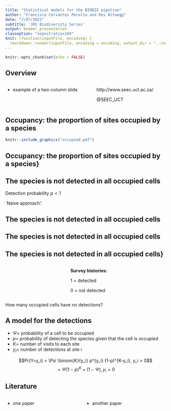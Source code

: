 ```yaml
---
title: "Statistical models for the BIRDIE pipeline"
author: "Francisco Cervantes Peralta and Res Altwegg"
date: "7/07/2021"
subtitle: 'JRS Biodiversity Series'
output: beamer_presentation
classoption: "aspectratio=169"
knit: (function(inputFile, encoding) {
  rmarkdown::render(inputFile, encoding = encoding, output_dir = "../output") })
---
```


```r
knitr::opts_chunk$set(echo = FALSE)
```

## Overview

::: columns

:::: column

- example of a two-column slide

::::

:::: column

\begin{center}
\includegraphics[width=\textwidth]{SEEC_03_B.pdf}
\end{center}

\vspace{0.5cm}

http://www.seec.uct.ac.za/

\vspace{0.5cm}

@SEEC_UCT

::::

:::

## Occupancy: the proportion of sites occupied by a species


```r
knitr::include_graphics("occupied.pdf")
```

## Occupancy: the proportion of sites occupied by a species}

\begin{columns}[]
\column{0.5\textwidth}{
\includegraphics[height=5.5cm]{occupied.pdf}
}
\column{0.5\textwidth}{
\begin{itemize}
\item Occupancy: $\Psi = \frac{occupied}{total}$
\item $logit(\Psi) = f(covariates)$
\end{itemize}
}
\end{columns}


## The species is not detected in all occupied cells

Detection probability $p < 1$

\includegraphics[height=4cm]{detections.pdf}

`Naive approach':
\begin{itemize}
\item $\Psi \times p = \frac{occupied}{total}$
\item $logit(\Psi \times p) = f(covariates)$
\end{itemize}


## The species is not detected in all occupied cells
\begin{columns}[]
\column{0.6\textwidth}{
\includegraphics[height=6.5cm]{detections2.pdf}
}
\column{0.4\textwidth}{

Repeated sampling

\vspace{0.5cm}

{\bf Assumptions:}
\begin{itemize}
\item Closure (no colonisation or exctinction)
\item No false detections
\end{itemize}
}
\end{columns}


## The species is not detected in all occupied cells
\begin{columns}[]
\column{0.6\textwidth}{
\includegraphics[height=6.5cm]{detections2.pdf}
}
\column{0.4\textwidth}{

{\bf Survey histories:}

1 = detected \\
0 = not detected
\begin{itemize}
\item (1,1) 000
\item (1,3) 111
\item (2,2) 001
\item (1,6) 000
\end{itemize}
}
\end{columns}



## The species is not detected in all occupied cells}

::: columns

:::: column

\includegraphics[height=6.5cm]{detections2.pdf}

::::

:::: column

**Survey histories:**

1 = detected

0 = not detected

\begin{itemize}
\item (1,1) 000
\item (1,3) 111
\item (2,2) 001
\item {\bf (1,6) 000}
\end{itemize}

::::

:::

How many occupied cells have no detections?




## A model for the detections

- $\Psi =$ probability of a cell to be occupied
- $p =$ probability of detecting the species given that the cell is occupied
- $K =$ number of visits to each site
- $y_i =$ number of detections at site $i$


\vspace{1cm}

$$Pr(Y=y_i) = \Psi \binom{K}{y_i} p^{y_i} (1-p)^{K-y_i}, y_i > 0$$
$$= \Psi(1-p)^K + (1-\Psi), y_i = 0$$




## Literature


::: columns

:::: column

- one paper


::::

:::: column

- another paper

::::

:::




